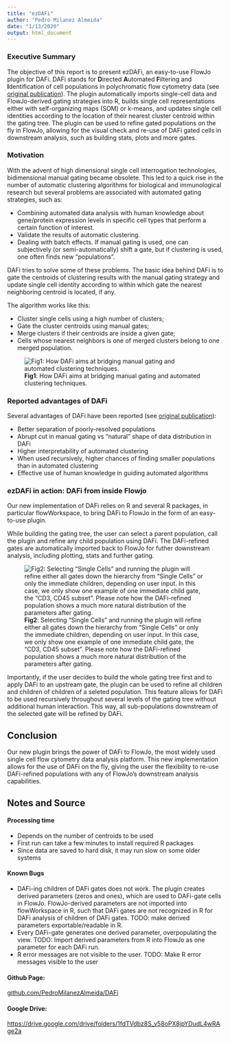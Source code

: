 ```yaml
---
title: "ezDAFi"
author: "Pedro Milanez Almeida"
date: "1/13/2020"
output: html_document
---
```


### Executive Summary

The objective of this report is to present ezDAFi, an easy-to-use FlowJo plugin for DAFi. DAFi stands for **D**irected **A**utomated **F**iltering and **I**dentification of cell populations in polychromatic flow cytometry data (see [original publication]( https://doi.org/10.1002/cyto.a.23371)). The plugin automatically imports single-cell data and FlowJo-derived gating strategies into R, builds single cell representations either with self-organizing maps (SOM) or k-means, and updates single cell identities according to the location of their nearest cluster centroid within the gating tree. The plugin can be used to refine gated populations on the fly in FlowJo, allowing for the visual check and re-use of DAFi gated cells in downstream analysis, such as building stats, plots and more gates. 

### Motivation

With the advent of high dimensional single cell interrogation technologies, bidimensional manual gating became obsolete. This led to a quick rise in the number of automatic clustering algorithms for biological and immunological research but several problems are associated with automated gating strategies, such as:

* Combining automated data analysis with human knowledge about gene/protein expression levels in specific cell types that perform a certain function of interest.
* Validate the results of automatic clustering.
* Dealing with batch effects. If manual gating is used, one can subjectively (or semi-automatically) shift a gate, but if clustering is used, one often finds new “populations”.

DAFi tries to solve some of these problems. The basic idea behind DAFi is to gate the centroids of clustering results with the manual gating strategy and update single cell identity according to within which gate the nearest neighboring centroid is located, if any.

The algorithm works like this:

* Cluster single cells using a high number of clusters;
* Gate the cluster centroids using manual gates;
* Merge clusters if their centroids are inside a given gate;
* Cells whose nearest neighbors is one of merged clusters belong to one merged population.

![**Fig1**: How DAFi aims at bridging manual gating and automated clustering techniques.](Fig1.png)

### Reported advantages of DAFi

Several advantages of DAFi have been reported (see [original publication]( https://doi.org/10.1002/cyto.a.23371)):

* Better separation of poorly-resolved populations
* Abrupt cut in manual gating vs “natural” shape of data distribution in DAFi
* Higher interpretability of automated clustering
* When used recursively, higher chances of finding smaller populations than in automated clustering
* Effective use of human knowledge in guiding automated algorithms


### ezDAFi in action: DAFi from inside Flowjo

Our new implementation of DAFi relies on R and several R packages, in particular flowWorkspace, to bring DAFi to FlowJo in the form of an easy-to-use plugin.

While building the gating tree, the user can select a parent population, call the plugin and refine any child population using DAFi. The DAFi-refined gates are automatically imported back to FlowJo for futher downstream analysis, including plotting, stats and further gating. 

![**Fig2**: Selecting "Single Cells" and running the plugin will refine either all gates down the hierarchy from "Single Cells" or only the immediate children, depending on user input. In this case, we only show one example of one immediate child gate, the "CD3, CD45 subset". Please note how the DAFi-refined population shows a much more natural distribution of the parameters after gating.](Fig2.png)

Importantly, if the user decides to build the whole gating tree first and to apply DAFi to an upstream gate, the plugin can be used to refine all children and children of children of a seleted population. This feature allows for DAFi to be used recursively throughout several levels of the gating tree without additional human interaction. This way, all sub-populations downstream of the selected gate will be refined by DAFi.

## Conclusion

Our new plugin brings the power of DAFi to FlowJo, the most widely used single cell flow cytometry data analysis platform. This new implementation allows for the use of DAFi on the fly, giving the user the flexibility to re-use DAFi-refined populations with any of FlowJo's downstream analysis capabilities.

## Notes and Source

#### Processing time

* Depends on the number of centroids to be used
* First run can take a few minutes to install required R packages
* Since data are saved to hard disk, it may run slow on some older systems

#### Known Bugs

* DAFi-ing children of DAFi gates does not work. The plugin creates derived parameters (zeros and ones), which are used to DAFi-gate cells in FlowJo. FlowJo-derived parameters are not imported into flowWorkspace in R, such that DAFi gates are not recognized in R for DAFi analysis of children of DAFi gates. TODO: make derived parameters exportable/readable in R.
* Every DAFi-gate generates one derived parameter, overpopulating the view. TODO: Import derived parameters from R into FlowJo as one parameter for each DAFi run.
* R error messages are not visible to the user. TODO: Make R error messages visible to the user

#### Github Page:

[github.com/PedroMilanezAlmeida/DAFi](https://github.com/PedroMilanezAlmeida/DAFi)

#### Google Drive:

[https://drive.google.com/drive/folders/1fdTVdbz8S_v58oPX8jpYDudL4wRAge2a](https://drive.google.com/drive/folders/1fdTVdbz8S_v58oPX8jpYDudL4wRAge2a)